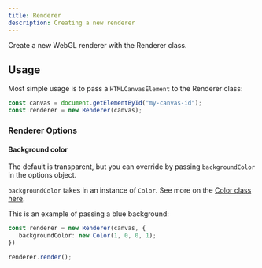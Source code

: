 ```yaml
---
title: Renderer
description: Creating a new renderer
---
```


Create a new WebGL renderer with the Renderer class.

## Usage

Most simple usage is to pass a `HTMLCanvasElement` to the Renderer class:

```ts
const canvas = document.getElementById("my-canvas-id");
const renderer = new Renderer(canvas);
```

### Renderer Options

#### Background color

The default is transparent, but you can override by passing `backgroundColor` in the options object.

`backgroundColor` takes in an instance of `Color`. See more on the [Color class here](../color).

This is an example of passing a blue background:

```ts
const renderer = new Renderer(canvas, {
   backgroundColor: new Color(1, 0, 0, 1);
})

renderer.render();
```


<BlueBackground />
